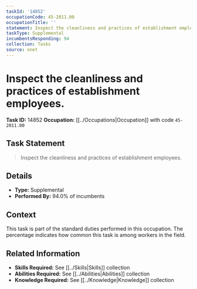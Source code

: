 ```yaml
---
taskId: '14852'
occupationCode: 45-2011.00
occupationTitle: ''
statement: Inspect the cleanliness and practices of establishment employees.
taskType: Supplemental
incumbentsResponding: 94
collection: Tasks
source: onet
---
```

# Inspect the cleanliness and practices of establishment employees.

**Task ID:** 14852
**Occupation:** [[../Occupations|Occupation]] with code `45-2011.00`

## Task Statement

> Inspect the cleanliness and practices of establishment employees.

## Details

- **Type:** Supplemental
- **Performed By:** 94.0% of incumbents

## Context

This task is part of the standard duties performed in this occupation. The percentage indicates how common this task is among workers in the field.

## Related Information

- **Skills Required:** See [[../Skills|Skills]] collection
- **Abilities Required:** See [[../Abilities|Abilities]] collection
- **Knowledge Required:** See [[../Knowledge|Knowledge]] collection
